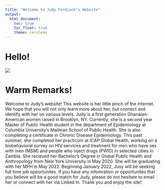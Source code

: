 ```yaml
---
title: "Welcome to Judy Fordjuoh's Website"
output: 
  html_document:
    toc: true
    toc_float: true
    theme: cerulean
---
```


# Hello! 

![](images/JF.png)

# Warm Remarks! 
Welcome to Judy's website! This website is her little pinch of the internet. We hope that you will not only learn more about her, but connect and identify with her on various levels. Judy is a first generation Ghanaian-American women raised in Brooklyn, NY. Currently, she is a second year Master of Public Health student in the department of Epidemiology at Columbia University's Mailman School of Public Health. She is also completing a certificate in Chronic Disease Epidemiology. This past summer, she completed her practicum at ICAP Global Health, working on a biobehavioral survey on HIV services and treatment for men who have sex with men (MSM) and people who inject drugs (PWID) in selected cities in Zambia. She recieved her Bachelor's Degree in Global Public Health and Anthropology from New York University in May 2020. She will be graduating with her MPH in May 2022. Beginning January 2022, Jusy will be seeking full time job opportunites. If you have any infomration or opportunites that you believe will be a good match for Judy, please do not hesitate to email her or connect with her via Linked In. Thank you and enjoy the site!